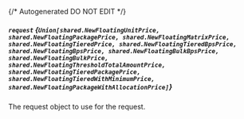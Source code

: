 {/* Autogenerated DO NOT EDIT  */}

##### `request` *{`Union[shared.NewFloatingUnitPrice, shared.NewFloatingPackagePrice, shared.NewFloatingMatrixPrice, shared.NewFloatingTieredPrice, shared.NewFloatingTieredBpsPrice, shared.NewFloatingBpsPrice, shared.NewFloatingBulkBpsPrice, shared.NewFloatingBulkPrice, shared.NewFloatingThresholdTotalAmountPrice, shared.NewFloatingTieredPackagePrice, shared.NewFloatingTieredWithMinimumPrice, shared.NewFloatingPackageWithAllocationPrice]`}*
The request object to use for the request.
<Collapsible>
    <NewFloatingPrice/>
</Collapsible>


